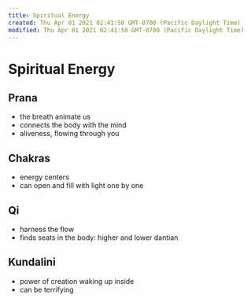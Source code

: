 ```yaml
---
title: Spiritual Energy
created: Thu Apr 01 2021 02:41:50 GMT-0700 (Pacific Daylight Time)
modified: Thu Apr 01 2021 02:41:50 GMT-0700 (Pacific Daylight Time)
---
```

# Spiritual Energy

## Prana

- the breath animate us
- connects the body with the mind
- aliveness, flowing through you

## Chakras

- energy centers
- can open and fill with light one by one

## Qi

- harness the flow
- finds seats in the body: higher and lower dantian

## Kundalini

- power of creation waking up inside
- can be terrifying
